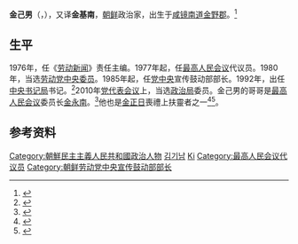 {{Infobox Korean name|context=north|hangul=김기남|hanja=金己男（或金基南）|rr=Kim Gi-nam|mr=Kim Ki-nam}}

'''金己男'''（{{kor|김기남}}，{{bd|1934年|8月28日}}），又译'''金基南'''，[[朝鲜民主主义人民共和国|朝鲜]]政治家，出生于[[咸镜南道|咸镜南道]][[金野郡|金野郡]]。<ref>{{cite web|url=http://www.tongilnews.com/news/articleView.html?idxno=91972|title=당대표자회, 40년대 해방전후 차세대 기수 전면 등장|publisher=Tongilnews|date=2010-09-29|accessdate=2010-10-02|language=ko}}</ref>

== 生平 ==
1976年，任《[[劳动新闻|劳动新闻]]》责任主编。1977年起，任[[最高人民会议|最高人民会议]]代议员。1980年，当选[[朝鲜劳动党中央委员会|劳动党中央委员]]。1985年起，任[[朝鲜劳动党中央委员会|党中央]]宣传鼓动部部长。1992年，出任[[朝鲜劳动党中央委员会书记局|中央书记局]]书记。<ref>{{cite web|url=http://www.piks.or.tv/person/person/kimkinam.htm|title=金己男（金基南）|publisher=私設　朝鮮民主主義人民共和国研究室|archiveurl=https://web.archive.org/web/20071121031213/http://www.piks.or.tv/person/person/kimkinam.htm|archivedate=2007-11-21|language=ja|deadurl=yes}}</ref>2010年[[2010年朝鲜劳动党代表会议|党代表会议]]上，当选[[朝鲜劳动党中央委员会政治局|政治局]]委员。金己男的哥哥是[[最高人民会议|最高人民会议]]委员长[[金永南|金永南]]。<ref>{{cite web|url=http://press.idoican.com.cn/detail/articles/20080919001311/|title=西方聚焦朝鲜神秘2号人物 金永南 儒雅坚定的外交官|publisher=东亚经贸新闻|date=2008-09-19|accessdate=2010-10-02|deadurl=yes|archiveurl=https://web.archive.org/web/20120202032245/http://press.idoican.com.cn/detail/articles/20080919001311|archivedate=2012-02-02}}</ref>他也是[[金正日|金正日]]喪禮上扶靈者之一<ref>{{Cite news|title=朝鲜吊唁团周五抵达韩国周六离开|url=https://www.reuters.com/article/idCNCHINA-415220090821|newspaper=Reuters|date=2009-08-21|accessdate=2021-07-10|language=en}}</ref><ref>{{Cite web|title=金正日葬礼在平壤举行|url=https://www.voachinese.com/a/article-201112228-north-korea-funeral-136299253/792242.html|access-date=2021-07-10|work=美国之音|language=zh}}</ref>。

== 参考资料 ==
{{reflist}}

{{朝鲜人物小作品}}

{{DEFAULTSORT:Kim金}}
[[Category:朝鮮民主主義人民共和國政治人物|Category:朝鮮民主主義人民共和國政治人物]]
[[Category:咸镜南道出身人物|김기남]]
[[Category:金姓|Ki]]
[[Category:最高人民会议代议员|Category:最高人民会议代议员]]
[[Category:朝鲜劳动党中央宣传鼓动部部长|Category:朝鲜劳动党中央宣传鼓动部部长]]